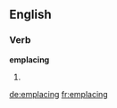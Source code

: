 ==English==

===Verb===
'''emplacing'''

# {{present participle of|[[emplace]]}}

[[de:emplacing]]
[[fr:emplacing]]